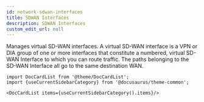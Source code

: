 ```yaml
---
id: network-sdwan-interfaces
title: SDWAN Interfaces
description: SDWAN Interfaces
custom_edit_url: null
---
```




Manages virtual SD-WAN interfaces. A virtual SD-WAN interface is a VPN or DIA group of one or more
interfaces that constitute a numbered, virtual SD-WAN Interface to which you can route traffic. The
paths belonging to the SD-WAN Interface all go to the same destination WAN.




```mdx-code-block
import DocCardList from '@theme/DocCardList';
import {useCurrentSidebarCategory} from '@docusaurus/theme-common';

<DocCardList items={useCurrentSidebarCategory().items}/>
```
      